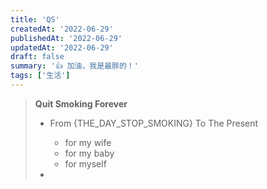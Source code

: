 ```yaml
---
title: 'QS'
createdAt: '2022-06-29'
publishedAt: '2022-06-29'
updatedAt: '2022-06-29'
draft: false
summary: '👍 加油，我是最胖的！'
tags: ['生活']
---
```



> **Quit Smoking Forever**
>
> - From {THE_DAY_STOP_SMOKING} To The Present
>   - for my wife
>   - for my baby
>   - for myself
>   
> - <Counter startTime={THE_DAY_STOP_SMOKING} />

